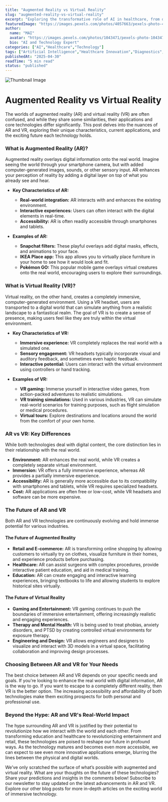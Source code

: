 ```yaml
---
title: "Augmented Reality vs Virtual Reality"
slug: "augmented-reality-vs-virtual-reality"
excerpt: "Exploring the transformative role of AI in healthcare, from diagnostics to drug discovery."
featuredImage: "https://images.pexels.com/photos/4057663/pexels-photo-4057663.jpeg?auto=compress&cs=tinysrgb&w=1260&h=750&dpr=1"
author:
  name: "MAI"
  avatar: "https://images.pexels.com/photos/1043471/pexels-photo-1043471.jpeg?auto=compress&cs=tinysrgb&w=1260&h=750&dpr=1"
  bio: "AI and Technology Expert"
categories: ["AI","Healthcare","Technology"]
tags: ["Artificial Intelligence","Healthcare Innovation","Diagnostics","Drug Discovery"]
publishedAt: "2025-04-30"
readTime: "5 min read"
status: "published"
---
```

![Thumbnail Image](https://images.pexels.com/photos/4057663/pexels-photo-4057663.jpeg?auto=compress&cs=tinysrgb&w=1260&h=750&dpr=1 "AI in Healthcare")

# Augmented Reality vs Virtual Reality

The worlds of augmented reality (AR) and virtual reality (VR) are often confused, and while they share some similarities, their applications and core technologies differ significantly. This post delves into the nuances of AR and VR, exploring their unique characteristics, current applications, and the exciting future each technology holds.

### What is Augmented Reality (AR)?

Augmented reality overlays digital information onto the real world. Imagine seeing the world through your smartphone camera, but with added computer-generated images, sounds, or other sensory input.  AR enhances your perception of reality by adding a digital layer on top of what you already see and hear.

* **Key Characteristics of AR:**
    * **Real-world integration:** AR interacts with and enhances the existing environment.
    * **Interactive experiences:** Users can often interact with the digital elements in real-time.
    * **Accessibility:** AR is often readily accessible through smartphones and tablets.

* **Examples of AR:**
    * **Snapchat filters:** These playful overlays add digital masks, effects, and animations to your face.
    * **IKEA Place app:** This app allows you to virtually place furniture in your home to see how it would look and fit.
    * **Pokémon GO:** This popular mobile game overlays virtual creatures onto the real world, encouraging users to explore their surroundings.


### What is Virtual Reality (VR)?

Virtual reality, on the other hand, creates a completely immersive, computer-generated environment.  Using a VR headset, users are transported to a digital world that can simulate anything from a realistic landscape to a fantastical realm.  The goal of VR is to create a sense of presence, making users feel like they are truly within the virtual environment.

* **Key Characteristics of VR:**
    * **Immersive experience:** VR completely replaces the real world with a simulated one.
    * **Sensory engagement:** VR headsets typically incorporate visual and auditory feedback, and sometimes even haptic feedback.
    * **Interactive potential:** Users can interact with the virtual environment using controllers or hand tracking.

* **Examples of VR:**
    * **VR gaming:** Immerse yourself in interactive video games, from action-packed adventures to realistic simulations.
    * **VR training simulations:** Used in various industries, VR can simulate real-world scenarios for training purposes, such as flight simulation or medical procedures.
    * **Virtual tours:** Explore destinations and locations around the world from the comfort of your own home.



### AR vs VR: Key Differences

While both technologies deal with digital content, the core distinction lies in their relationship with the real world.

* **Environment:** AR enhances the real world, while VR creates a completely separate virtual environment.
* **Immersion:** VR offers a fully immersive experience, whereas AR provides a partially immersive experience.
* **Accessibility:** AR is generally more accessible due to its compatibility with smartphones and tablets, while VR requires specialized headsets.
* **Cost:** AR applications are often free or low-cost, while VR headsets and software can be more expensive.


### The Future of AR and VR

Both AR and VR technologies are continuously evolving and hold immense potential for various industries.

#### The Future of Augmented Reality

* **Retail and E-commerce:** AR is transforming online shopping by allowing customers to virtually try on clothes, visualize furniture in their homes, and experience products before purchasing.
* **Healthcare:**  AR can assist surgeons with complex procedures, provide interactive patient education, and aid in medical training.
* **Education:**  AR can create engaging and interactive learning experiences, bringing textbooks to life and allowing students to explore historical sites virtually.


#### The Future of Virtual Reality

* **Gaming and Entertainment:** VR gaming continues to push the boundaries of immersive entertainment, offering increasingly realistic and engaging experiences.
* **Therapy and Mental Health:** VR is being used to treat phobias, anxiety disorders, and PTSD by creating controlled virtual environments for exposure therapy.
* **Engineering and Design:** VR allows engineers and designers to visualize and interact with 3D models in a virtual space, facilitating collaboration and improving design processes.


### Choosing Between AR and VR for Your Needs

The best choice between AR and VR depends on your specific needs and goals. If you're looking to enhance the real world with digital information, AR is the way to go.  If you want to escape to a completely different reality, then VR is the better option.  The increasing accessibility and affordability of both technologies make them exciting prospects for both personal and professional use.


###  Beyond the Hype: AR and VR's Real-World Impact

The hype surrounding AR and VR is justified by their potential to revolutionize how we interact with the world and each other. From transforming education and healthcare to revolutionizing entertainment and retail, these technologies are poised to reshape our future in profound ways. As the technology matures and becomes even more accessible, we can expect to see even more innovative applications emerge, blurring the lines between the physical and digital worlds.


We’ve only scratched the surface of what’s possible with augmented and virtual reality.  What are your thoughts on the future of these technologies? Share your predictions and insights in the comments below!  Subscribe to our newsletter to stay updated on the latest advancements in AR and VR.  Explore our other blog posts for more in-depth articles on the exciting world of immersive technology.
